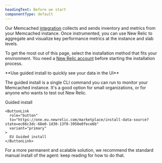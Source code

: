 ```yaml
---
headingText: Before we start
componentType: default
---
```


Our Memcached [integration](/docs/integrations/host-integrations/getting-started/introduction-host-integrations) collects and sends inventory and metrics from your Memcached instance. Once instrumented, you can use New Relic to aggregate and visualize key performance metrics at the instance and slab levels.

To get the most out of this page, select the installation method that fits your environment. You need a [New Relic account](https://newrelic.com/signup) before starting the installation process.

<Callout variant="tip">
  **Use guided install to quickly see your data in the UI**

  The guided install is a single CLI command you can run to monitor your Memcached instance. It's a good option for small organizations, or for anyone who wants to test out New Relic.

  <ButtonGroup>
    <ButtonLink
      role="button"
      to="https://one.newrelic.com/marketplace/install-data-source?state=ec66c3dc-68e0-1d30-13f0-3950e0fece6b"
      variant="primary"
    >
      Guided install
    </ButtonLink>

    <ButtonLink
      role="button"
      to="https://one.eu.newrelic.com/marketplace/install-data-source?state=ec66c3dc-68e0-1d30-13f0-3950e0fece6b"
      variant="primary"
    >
      EU Guided install
    </ButtonLink>
  </ButtonGroup>

  For a more permanent and scalable solution, we recommend the standard manual install of the agent: keep reading for how to do that.
</Callout>
